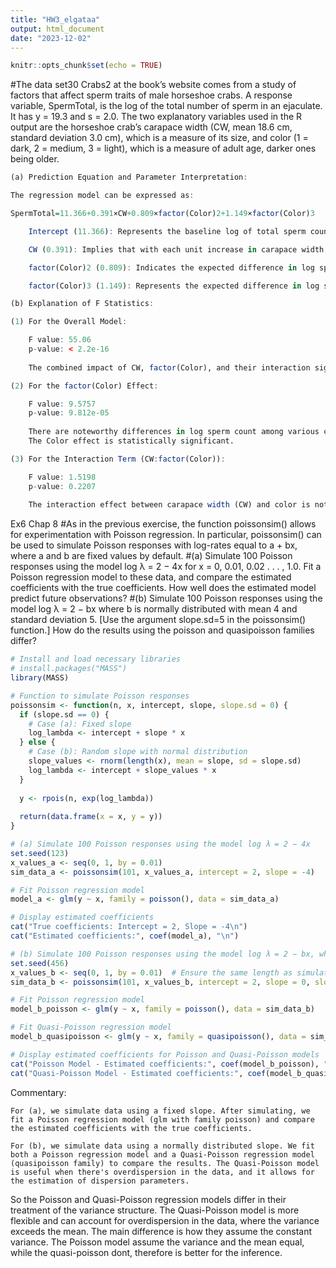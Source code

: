 ```yaml
---
title: "HW3_elgataa"
output: html_document
date: "2023-12-02"
---
```


```r
knitr::opts_chunk$set(echo = TRUE)
```

#The data set30 Crabs2 at the book’s website comes from a study of factors that affect sperm traits of male horseshoe crabs. A response variable, SpermTotal, is the log of the total number of sperm in an ejaculate. It has y = 19.3 and s = 2.0. The two explanatory variables used in the R output are the horseshoe crab’s carapace width (CW, mean 18.6 cm, standard deviation 3.0 cm), which is a measure of its size, and color (1 = dark, 2 = medium, 3 = light), which is a measure of adult age, darker ones being older.


```r
(a) Prediction Equation and Parameter Interpretation:

The regression model can be expressed as:

SpermTotal=11.366+0.391×CW+0.809×factor(Color)2+1.149×factor(Color)3

    Intercept (11.366): Represents the baseline log of total sperm count when both carapace width (CW) and color are zero (or for the reference color).

    CW (0.391): Implies that with each unit increase in carapace width, we anticipate a 0.391 unit increase in the log of total sperm count, holding color constant.

    factor(Color)2 (0.809): Indicates the expected difference in log sperm count between color category 2 and the reference category (likely color 1).

    factor(Color)3 (1.149): Represents the expected difference in log sperm count between color category 3 and the reference category.

(b) Explanation of F Statistics:

(1) For the Overall Model:

    F value: 55.06
    p-value: < 2.2e-16
    
    The combined impact of CW, factor(Color), and their interaction significantly influences the log of total sperm count. At least one of these predictors contributes significantly to the model, we can further study the relations and see which one contributes.

(2) For the factor(Color) Effect:

    F value: 9.5757
    p-value: 9.812e-05
    
    There are noteworthy differences in log sperm count among various color categories. 
    The Color effect is statistically significant.

(3) For the Interaction Term (CW:factor(Color)):

    F value: 1.5198
    p-value: 0.2207
    
    The interaction effect between carapace width (CW) and color is not statistically significant. This implies that the joint impact of CW and color on log sperm count does not deviate significantly from their individual effects.
```


Ex6 Chap 8
#As in the previous exercise, the function poissonsim() allows for experimentation with Poisson regression. In particular, poissonsim() can be used to simulate Poisson responses with log-rates equal to a + bx, where a and b are fixed values by default.
#(a) Simulate 100 Poisson responses using the model
log λ = 2 − 4x
for x = 0, 0.01, 0.02 . . . , 1.0. 
Fit a Poisson regression model to these data, and compare the estimated coefficients with the true coefficients. How well does the estimated model predict future observations?
#(b) Simulate 100 Poisson responses using the model
log λ = 2 − bx
where b is normally distributed with mean 4 and standard deviation 5. [Use the argument slope.sd=5 in the poissonsim() function.] 
How do the results using the poisson and quasipoisson families differ?


```r
# Install and load necessary libraries
# install.packages("MASS")
library(MASS)

# Function to simulate Poisson responses
poissonsim <- function(n, x, intercept, slope, slope.sd = 0) {
  if (slope.sd == 0) {
    # Case (a): Fixed slope
    log_lambda <- intercept + slope * x
  } else {
    # Case (b): Random slope with normal distribution
    slope_values <- rnorm(length(x), mean = slope, sd = slope.sd)
    log_lambda <- intercept + slope_values * x
  }
  
  y <- rpois(n, exp(log_lambda))
  
  return(data.frame(x = x, y = y))
}

# (a) Simulate 100 Poisson responses using the model log λ = 2 − 4x
set.seed(123)
x_values_a <- seq(0, 1, by = 0.01)
sim_data_a <- poissonsim(101, x_values_a, intercept = 2, slope = -4)

# Fit Poisson regression model
model_a <- glm(y ~ x, family = poisson(), data = sim_data_a)

# Display estimated coefficients
cat("True coefficients: Intercept = 2, Slope = -4\n")
cat("Estimated coefficients:", coef(model_a), "\n")

# (b) Simulate 100 Poisson responses using the model log λ = 2 − bx, where b ~ N(4, 5)
set.seed(456)
x_values_b <- seq(0, 1, by = 0.01)  # Ensure the same length as simulated data
sim_data_b <- poissonsim(101, x_values_b, intercept = 2, slope = 0, slope.sd = 5)

# Fit Poisson regression model
model_b_poisson <- glm(y ~ x, family = poisson(), data = sim_data_b)

# Fit Quasi-Poisson regression model
model_b_quasipoisson <- glm(y ~ x, family = quasipoisson(), data = sim_data_b)

# Display estimated coefficients for Poisson and Quasi-Poisson models
cat("Poisson Model - Estimated coefficients:", coef(model_b_poisson), "\n")
cat("Quasi-Poisson Model - Estimated coefficients:", coef(model_b_quasipoisson), "\n")


```

Commentary:

    For (a), we simulate data using a fixed slope. After simulating, we fit a Poisson regression model (glm with family poisson) and compare the estimated coefficients with the true coefficients.

    For (b), we simulate data using a normally distributed slope. We fit both a Poisson regression model and a Quasi-Poisson regression model (quasipoisson family) to compare the results. The Quasi-Poisson model is useful when there's overdispersion in the data, and it allows for the estimation of dispersion parameters.
So the Poisson and Quasi-Poisson regression models differ in their treatment of the variance structure. The Quasi-Poisson model is more flexible and can account for overdispersion in the data, where the variance exceeds the mean.
The main difference is how they assume the constant variance.
The Poisson model assume the variance and the mean equal, while the quasi-poisson dont, therefore is better for the inference.

